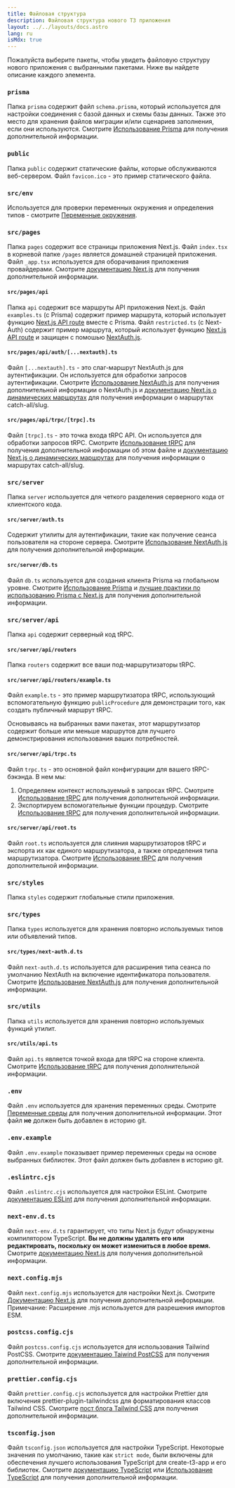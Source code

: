 ```yaml
---
title: Файловая структура
description: Файловая структура нового T3 приложения
layout: ../../layouts/docs.astro
lang: ru
isMdx: true
---
```



Пожалуйста выберите пакеты, чтобы увидеть файловую структуру нового приложения с выбранными пакетами. Ниже вы найдете описание каждого элемента.

<Form />

<Diagram />

<div data-components="prisma">

### `prisma`

Папка `prisma` содержит файл `schema.prisma`, который используется для настройки соединения с базой данных и схемы базы данных. Также это место для хранения файлов миграции и/или сценариев заполнения, если они используются. Смотрите [Использование Prisma](/ru/usage/prisma) для получения дополнительной информации.

</div>
<div>

### `public`

Папка `public` содержит статические файлы, которые обслуживаются веб-сервером. Файл `favicon.ico` - это пример статического файла.

</div>
<div>

### `src/env`

Используется для проверки переменных окружения и определения типов - смотрите [Переменные окружения](/ru/usage/env-variables).

</div>
<div>

### `src/pages`

Папка `pages` содержит все страницы приложения Next.js. Файл `index.tsx` в корневой папке `/pages` является домашней страницей приложения. Файл `_app.tsx` используется для оборачивания приложения провайдерами. Смотрите [документацию Next.js](https://nextjs.org/docs/basic-features/pages) для получения дополнительной информации.

</div>
<div data-components="nextauth trpc">

#### `src/pages/api`

Папка `api` содержит все маршруты API приложения Next.js. Файл `examples.ts` (с Prisma) содержит пример маршрута, который использует функцию [Next.js API route](https://nextjs.org/docs/api-routes/introduction) вместе с Prisma. Файл `restricted.ts` (с Next-Auth) содержит пример маршрута, который использует функцию [Next.js API route](https://nextjs.org/docs/api-routes/introduction) и защищен с помошью [NextAuth.js](https://next-auth.js.org/).

</div>
<div data-components="nextauth">

#### `src/pages/api/auth/[...nextauth].ts`

Файл `[...nextauth].ts` - это слаг-маршрут NextAuth.js для аутентификации. Он используется для обработки запросов аутентификации. Смотрите [Использование NextAuth.js](/ru/usage/next-auth) для получения дополнительной информации о NextAuth.js и [документацию Next.js о динамических маршрутах](https://nextjs.org/docs/routing/dynamic-routes) для получения информации о маршрутах catch-all/slug.

</div>
<div data-components="trpc">

#### `src/pages/api/trpc/[trpc].ts`

Файл `[trpc].ts` - это точка входа tRPC API. Он используется для обработки запросов tRPC. Смотрите [Использование tRPC](/ru/usage/trpc#-pagesapitrpctrpcts) для получения дополнительной информации об этом файле и [документацию Next.js о динамических маршрутах](https://nextjs.org/docs/routing/dynamic-routes) для получения информации о маршрутах catch-all/slug.

</div>
<div data-components="trpc prisma nextauth">

### `src/server`

Папка `server` используется для четкого разделения серверного кода от клиентского кода.

</div>
<div data-components="nextauth+trpc">

#### `src/server/auth.ts`

Содержит утилиты для аутентификации, такие как получение сеанса пользователя на стороне сервера. Смотрите [Использование NextAuth.js](/ru/usage/next-auth#usage-with-trpc) для получения дополнительной информации.

</div>
<div data-components="prisma">

#### `src/server/db.ts`

Файл `db.ts` используется для создания клиента Prisma на глобальном уровне. Смотрите [Использование Prisma](/ru/usage/prisma#prisma-client) и [лучшие практики по использованию Prisma с Next.js](https://www.prisma.io/docs/guides/database/troubleshooting-orm/help-articles/nextjs-prisma-client-dev-practices) для получения дополнительной информации.

</div>
<div data-components="trpc">

### `src/server/api`

Папка `api` содержит серверный код tRPC.

</div>
<div data-components="trpc">

#### `src/server/api/routers`

Папка `routers` содержит все ваши под-маршрутизаторы tRPC.

</div>
<div data-components="trpc">

#### `src/server/api/routers/example.ts`

Файл `example.ts` - это пример маршрутизатора tRPC, использующий вспомогательную функцию `publicProcedure` для демонстрации того, как создать публичный маршрут tRPC.

Основываясь на выбранных вами пакетах, этот маршрутизатор содержит больше или меньше маршрутов для лучшего демонстрирования использования ваших потребностей.

</div>
<div data-components="trpc">

#### `src/server/api/trpc.ts`

Файл `trpc.ts` - это основной файл конфигурации для вашего tRPC-бэкэнда. В нем мы:

1. Определяем контекст используемый в запросах tRPC. Смотрите [Использование tRPC](/ru/usage/trpc#-serverapitrpcts) для получения дополнительной информации.
2. Экспортируем вспомогательные функции процедур. Смотрите [Использование tRPC](/ru/usage/trpc#-serverapitrpcts) для получения дополнительной информации.

</div>

<div data-components="trpc">

#### `src/server/api/root.ts`

Файл `root.ts` используется для слияния маршрутизаторов tRPC и экспорта их как единого маршрутизатора, а также определения типа маршрутизатора. Смотрите [Использование tRPC](/ru/usage/trpc#-serverapirootts) для получения дополнительной информации.

</div>
<div>

### `src/styles`

Папка `styles` содержит глобальные стили приложения.

</div>
<div data-components="nextauth">

### `src/types`

Папка `types` используется для хранения повторно используемых типов или объявлений типов.

</div>
<div data-components="nextauth">

#### `src/types/next-auth.d.ts`

Файл `next-auth.d.ts` используется для расширения типа сеанса по умолчанию NextAuth на включение идентификатора пользователя. Смотрите [Использование NextAuth.js](/ru/usage/next-auth#включение-userid-в-сеанс) для получения дополнительной информации.

</div>
<div data-components="trpc">

### `src/utils`

Папка `utils` используется для хранения повторно используемых функций утилит.

</div>
<div data-components="trpc">

#### `src/utils/api.ts`

Файл `api.ts` является точкой входа для tRPC на стороне клиента. Смотрите [Использование tRPC](/ru/usage/trpc#-utilsapits) для получения дополнительной информации.

</div>
<div>

### `.env`

Файл `.env` используется для хранения переменных среды. Смотрите [Переменные среды](/ru/usage/env-variables) для получения дополнительной информации. Этот файл **не** должен быть добавлен в историю git.

</div>
<div>

### `.env.example`

Файл `.env.example` показывает пример переменных среды на основе выбранных библиотек. Этот файл должен быть добавлен в историю git.

</div>
<div>

### `.eslintrc.cjs`

Файл `.eslintrc.cjs` используется для настройки ESLint. Смотрите [документацию ESLint](https://eslint.org/docs/latest/user-guide/configuring/configuration-files) для получения дополнительной информации.

</div>
<div>

### `next-env.d.ts`

Файл `next-env.d.ts` гарантирует, что типы Next.js будут обнаружены компилятором TypeScript. **Вы не должны удалять его или редактировать, поскольку он может измениться в любое время.** Смотрите [документацию Next.js](https://nextjs.org/docs/basic-features/typescript#existing-projects) для получения дополнительной информации.

</div>
<div>

### `next.config.mjs`

Файл `next.config.mjs` используется для настройки Next.js. Смотрите [Документацию Next.js](https://nextjs.org/docs/api-reference/next.config.js/introduction) для получения дополнительной информации. Примечание: Расширение .mjs используется для разрешения импортов ESM.

</div>
<div data-components="tailwind">

### `postcss.config.cjs`

Файл `postcss.config.cjs` используется для использования Tailwind PostCSS. Смотрите [документацию Taiwind PostCSS](https://tailwindcss.com/docs/installation/using-postcss) для получения дополнительной информации.

</div>
<div data-components="tailwind">

### `prettier.config.cjs`

Файл `prettier.config.cjs` используется для настройки Prettier для включения prettier-plugin-tailwindcss для форматирования классов Tailwind CSS. Смотрите [пост блога Tailwind CSS](https://tailwindcss.com/blog/automatic-class-sorting-with-prettier) для получения дополнительной информации.

</div>
<div>

### `tsconfig.json`

Файл `tsconfig.json` используется для настройки TypeScript. Некоторые значения по умолчанию, такие как `strict mode`, были включены для обеспечения лучшего использования TypeScript для create-t3-app и его библиотек. Смотрите [документацию TypeScript](https://www.typescriptlang.org/docs/handbook/tsconfig-json.html) или [Использование TypeScript](usage/typescript) для получения дополнительной информации.

</div>
